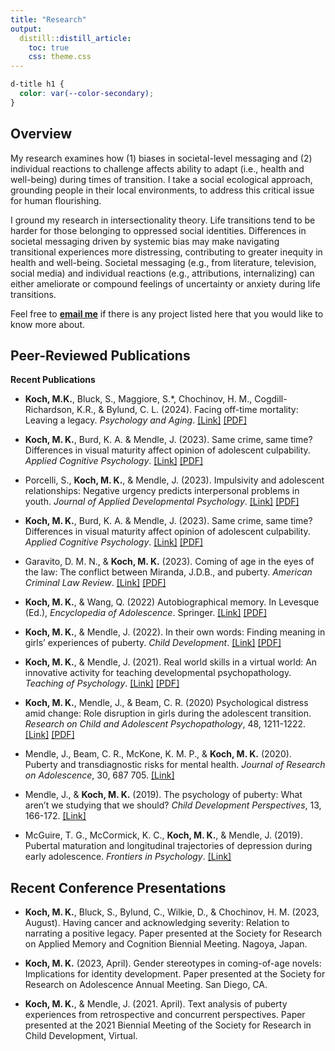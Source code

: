 ```yaml
---
title: "Research"
output:
  distill::distill_article:
    toc: true
    css: theme.css
---
```


```css
d-title h1 {
  color: var(--color-secondary);
}

```

## Overview
My research examines how (1) biases in societal-level messaging and (2) individual reactions to challenge affects ability to adapt (i.e., health and well-being) during times of transition. I take a social ecological approach, grounding people in their local environments, to address this critical issue for human flourishing.

I ground my research in intersectionality theory. Life transitions tend to be harder for those belonging to oppressed social identities. Differences in societal messaging driven by systemic bias may make navigating transitional experiences more distressing, contributing to greater inequity in health and well-being. Societal messaging (e.g., from literature, television, social media) and individual reactions (e.g., attributions, internalizing) can either ameliorate or compound feelings of uncertainty or anxiety during life transitions.

Feel free to [__email me__](mailto:kochm@gonzaga.edu) if there is any project listed here that you would like to know more about.


## Peer-Reviewed Publications

**Recent Publications**

+ __Koch, M.K.__, Bluck, S., Maggiore, S.*, Chochinov, H. M., Cogdill-Richardson, K.R., & Bylund,	C. L. (2024). Facing off-time mortality: Leaving a legacy. _Psychology and Aging_. [[Link]](https://doi.org/10.1037/pag0000815)
[[PDF]](pubs/PA_2024.pdf)

+ __Koch, M. K.__, Burd, K. A. & Mendle, J. (2023). Same crime, same time? Differences in visual	maturity affect opinion of adolescent culpability. _Applied Cognitive Psychology_. [[Link]](http://doi.org/10.1002/acp.4092)
[[PDF]](pubs/ACP_2023.pdf)

+ Porcelli, S., __Koch, M. K.__, & Mendle, J. (2023). Impulsivity and adolescent relationships: Negative urgency predicts interpersonal problems in youth. _Journal of	Applied Developmental Psychology_. [[Link]](https://doi.org/10.1016/j.appdev.2023.101584) [[PDF]](pubs/JADP_2023.pdf)

+ __Koch, M. K.__, Burd, K. A. & Mendle, J. (2023). Same crime, same time? Differences in visual	maturity affect opinion of adolescent culpability. _Applied Cognitive Psychology_. [[Link]](http://doi.org/10.1002/acp.4092)
[[PDF]](pubs/ACP_2023.pdf)

+ Garavito, D. M. N., & __Koch, M. K.__ (2023). Coming of age in the eyes of the law: The	conflict between Miranda, J.D.B., and puberty. _American Criminal Law Review_. [[Link]](https://heinonline.org/HOL/LandingPage?handle=hein.journals/amcrimlr60&div=5&id=&page=) [[PDF]](pubs/ACL_2023.pdf)

+ __Koch, M. K.__, & Wang, Q. (2022) Autobiographical memory. In Levesque (Ed.), _Encyclopedia of Adolescence_. Springer. [[Link]](https://doi.org/10.1007/978-3-319-32132-5_827-1) [[PDF]](pubs/AM_Encyclopedia.pdf)

+ __Koch, M. K.__, & Mendle, J. (2022). In their own words: Finding meaning in girls’ experiences of	puberty. _Child Development_. [[Link]](https://doi.org/10.1111/cdev.13836) [[PDF]](pubs/CD_2022.pdf)

+ __Koch, M. K.__, & Mendle, J. (2021). Real world skills in a virtual world: An innovative activity for teaching developmental psychopathology. _Teaching of Psychology_. [[Link]](https://doi.org/10.1177/00986283211042309) [[PDF]](pubs/TOP_2021.pdf)

+ __Koch, M. K.__, Mendle, J., & Beam, C. R. (2020) Psychological distress amid change: Role	disruption in girls during the adolescent transition. _Research on Child and Adolescent Psychopathology_, 48, 1211-1222. [[Link]](https://doi.org/10.1007/s10802-020-00667-y) [[PDF]](pubs/RCAP_2021.pdf)

+ Mendle, J., Beam, C. R., McKone, K. M. P., & __Koch, M. K.__ (2020). Puberty and transdiagnostic risks for mental health. _Journal of Research on Adolescence_, 30, 687	705. [[Link]](https://doi.org/10.1111/jora.12552)

+ Mendle, J., & __Koch, M. K.__ (2019). The psychology of puberty: What aren’t we studying that	we should? _Child Development Perspectives_, 13, 166-172.	[[Link]](https://doi.org/10.1111/cdep.12333)

+ McGuire, T. G., McCormick, K. C., __Koch, M. K.__, & Mendle, J. (2019). Pubertal maturation	and longitudinal trajectories of depression during early adolescence. _Frontiers in	Psychology_. [[Link]](https://doi.org/10.3389/fpsyg.2019.01362)

## Recent Conference Presentations

+ __Koch, M. K.__, Bluck, S., Bylund, C., Wilkie, D., & Chochinov, H. M. (2023, August). Having	cancer and acknowledging severity: Relation to narrating a positive legacy. Paper	presented at the Society for Research on Applied Memory and Cognition Biennial	Meeting. Nagoya, Japan.	

+ __Koch, M. K.__ (2023, April). Gender stereotypes in coming-of-age novels: Implications for	identity development. Paper presented at the Society for Research on Adolescence Annual Meeting. San Diego, CA.

+ __Koch, M. K.__, & Mendle, J. (2021. April). Text analysis of puberty experiences from	retrospective and concurrent perspectives. Paper presented at the 2021 Biennial Meeting	of the Society for Research in Child Development, Virtual.